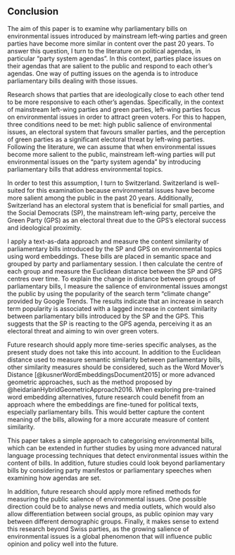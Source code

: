 ## Conclusion

The aim of this paper is to examine why parliamentary bills on environmental issues introduced by mainstream left-wing parties and green parties have become more similar in content over the past 20 years. To answer this question, I turn to the literature on political agendas, in particular "party system agendas". In this context, parties place issues on their agendas that are salient to the public and respond to each other's agendas. One way of putting issues on the agenda is to introduce parliamentary bills dealing with those issues. 

Research shows that parties that are ideologically close to each other tend to be more responsive to each other's agendas. Specifically, in the context of mainstream left-wing parties and green parties, left-wing parties focus on environmental issues in order to attract green voters. For this to happen, three conditions need to be met: high public salience of environmental issues, an electoral system that favours smaller parties, and the perception of green parties as a significant electoral threat by left-wing parties. Following the literature, we can assume that when environmental issues become more salient to the public, mainstream left-wing parties will put environmental issues on the "party system agenda" by introducing parliamentary bills that address environmental topics.

In order to test this assumption, I turn to Switzerland. Switzerland is well-suited for this examination because environmental issues have become more salient among the public in the past 20 years. Additionally, Switzerland has an electoral system that is beneficial for small parties, and the Social Democrats (SP), the mainstream left-wing party, perceive the Green Party (GPS) as an electoral threat due to the GPS’s electoral success and ideological proximity.

I apply a text-as-data approach and measure the content similarity of parliamentary bills introduced by the SP and GPS on environmental topics using word embeddings. These bills are placed in semantic space and grouped by party and parliamentary session. I then calculate the centre of each group and measure the Euclidean distance between the SP and GPS centres over time. To explain the change in distance between groups of parliamentary bills, I measure the salience of environmental issues amongst the public by using the popularity of the search term “climate change” provided by Google Trends. The results indicate that an increase in search term popularity is associated with a lagged increase in content similarity between parliamentary bills introduced by the SP and the GPS. This suggests that the SP is reacting to the GPS agenda, perceiving it as an electoral threat and aiming to win over green voters.

Future research should apply more time-series specific analyses, as the present study does not take this into account. In addition to the Euclidean distance used to measure semantic similarity between parliamentary bills, other similarity measures should be considered, such as the Word Mover's Distance [@kusnerWordEmbeddingsDocument2015] or more advanced geometric approaches, such as the method proposed by @heidarianHybridGeometricApproach2016. When exploring pre-trained word embedding alternatives, future research could benefit from an approach where the embeddings are fine-tuned for political texts, especially parliamentary bills. This would better capture the content meaning of the bills, allowing for a more accurate measure of content similarity.

This paper takes a simple approach to categorising environmental bills, which can be extended in further studies by using more advanced natural language processing techniques that detect environmental issues within the content of bills. In addition, future studies could look beyond parliamentary bills by considering party manifestos or parliamentary speeches when examining how agendas are set. 

In addition, future research should apply more refined methods for measuring the public salience of environmental issues. One possible direction could be to analyse news and media outlets, which would also allow differentiation between social groups, as public opinion may vary between different demographic groups. Finally, it makes sense to extend this research beyond Swiss parties, as the growing salience of environmental issues is a global phenomenon that will influence public opinion and policy well into the future.
